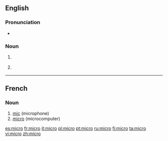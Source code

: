 {{also|micro-}}
==English==

===Pronunciation===
* {{a|US}} {{IPA|/ˈmaɪ.kɹoʊ/}}

===Noun===
{{en-noun}}

# {{computing|dated}} {{form of|short form|[[microcomputer]]}}
# {{rfv-sense}} {{form of|short form|[[micromanagement]]}}

----

==French==

===Noun===
{{fr-noun|m}}

# [[mic]] (microphone)
# [[micro#English|micro]] (microcomputer)

[[es:micro]]
[[fr:micro]]
[[it:micro]]
[[pl:micro]]
[[pt:micro]]
[[ru:micro]]
[[fi:micro]]
[[ta:micro]]
[[vi:micro]]
[[zh:micro]]